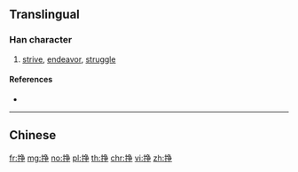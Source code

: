 {{character info/new}}
{{also|掙}}
==Translingual==

===Han character===
{{Han char|rn=64|rad=手|as=06|sn=9|four=|canj=QNSD|ids=⿰扌爭}}

# [[strive]], [[endeavor]], [[struggle]]

====References====
* {{Han ref|kx=0431.171|hdz=31874.060|uh=6323|ud=25379}}

----

==Chinese==
{{zh-see|掙}}

[[fr:挣]]
[[mg:挣]]
[[no:挣]]
[[pl:挣]]
[[th:挣]]
[[chr:挣]]
[[vi:挣]]
[[zh:挣]]